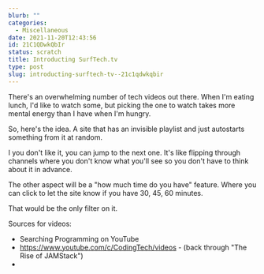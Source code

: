 ```yaml
---
blurb: ""
categories:
  - Miscellaneous
date: 2021-11-20T12:43:56
id: 21C1QDwkQbIr
status: scratch
title: Introducting SurfTech.tv
type: post
slug: introducting-surftech-tv--21c1qdwkqbir
---
```



There's an overwhelming number of tech videos out there. When I'm eating lunch, I'd like to watch some, but picking the one to watch takes more mental energy than I have when I'm hungry. 

So, here's the idea. A site that has an invisible playlist and just autostarts something from it at random. 

I you don't like it, you can jump to the next one. It's like flipping through channels where you don't know what you'll see so you don't have to think about it in advance. 

The other aspect will be a "how much time do you have" feature. Where you can click to let the site know if you have 30, 45, 60 minutes. 

That would be the only filter on it. 


Sources for videos:

- Searching Programming on YouTube
- https://www.youtube.com/c/CodingTech/videos - (back through "The Rise of JAMStack")
- 